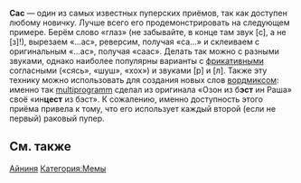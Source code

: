 '''Сас''' — один из самых известных пуперских приёмов, так как доступен любому новичку. Лучше всего его продемонстрировать на следующем примере. Берём слово «глаз» (не забывайте, в конце там звук [с], а не [з]!), вырезаем «…ас», реверсим, получая «са…» и склеиваем с оригинальным «…ас», получая «саас». Делать так можно с разными звуками, однако наиболее популярны варианты с [https://ru.wikipedia.org/wiki/%D0%A4%D1%80%D0%B8%D0%BA%D0%B0%D1%82%D0%B8%D0%B2%D0%BD%D1%8B%D0%B5_%D1%81%D0%BE%D0%B3%D0%BB%D0%B0%D1%81%D0%BD%D1%8B%D0%B5 фрикативными] согласными («сясь», «шуш», «хох») и звуками [р] и [л]. 
Также эту технику можно использовать для создания новых слов [[Термины#Вордмикс|вордмиксом]]: именно так [[multiprogramm]] сделал из оригинала «Озон из б'''эст''' ин Раша» своё «ин'''цест''' из бэст».
К сожалению, именно доступность этого приёма привела к тому, что его использует каждый второй (если не первый) раковый пупер.  

==См. также==
[[Айниня]]
[[Категория:Мемы]]